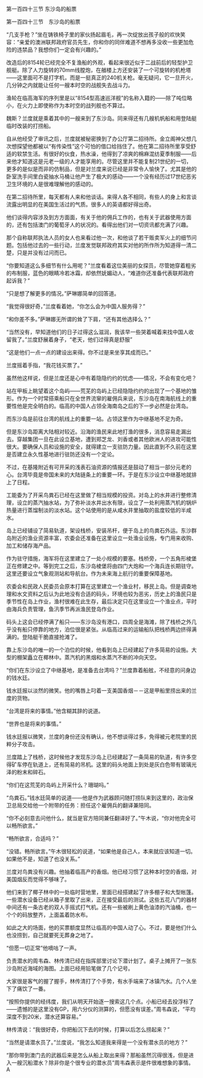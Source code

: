 

第一百四十三节 东沙岛的船票

第一百四十三节　东沙岛的船票

“几支手枪？”坐在铸铁椅子里的家伙扬起眉毛，再一次绽放出孩子般的欢快笑容：“亲爱的澳洲联邦政府官员先生，你和你的同伴难道不想再多没收一些更加危险的违禁品？我想你们一定会有兴趣的。”

改造后的8154轮已经完全不复渔船的外观，看起来很近似于二战前后的轻型护卫舰艇。除了人力旋转的70mm线膛炮，在艏楼上方还安装了一个可旋转的机枪塔――这里面可不是打字机，而是一挺真正的240机关枪。毫无疑问，它一旦开火，几分钟之内就能让任何一艘本时空的战舰失去战斗力。

渔轮在临高海军的序列里是以“8154型高速巡洋舰”的名称入籍的――除了吨位略小，在火力上即使称作为本时空的战列舰也不算过。

魏斯？兰度就是乘着其中的一艘来到了东沙岛。同来得还有几艘机帆船和用登陆艇临时改装的打捞船。

自从他经受了审讯之后，兰度就被秘密换到了办公厅第二招待所。金立阁神父想几次想探望他都被以“有传染性”这个可怕的借口给挡住了。他在第二招待所里享受舒适的软禁生活。有很好的伙食，热水澡，他得到了凉爽的棉麻混纺夏季制服――后来他才知道这是元老一级的人才能享用的。尽管这里并不能复制21世纪的一切，更多的是似是而非的仿制品，但是对兰度来说已经是非常令人愉快了。尤其是他的卧室洗手间里白瓷抽水马桶让他产生了极大的感动――一个没有经历过17世纪恶劣卫生环境的人是很难理解他的感动的。

在第二招待所里，每天都有人来和他谈话。来得人各不相同，有些人的身上和言谈流露出明显的在美国生活过的气质。很多人的英语都好得出奇。

他们谈得内容涉及到方方面面，有关于他的佣兵工作的，也有关于武器使用方面的，还有包括澳门的葡萄牙人的状况的。看得出他们对一切资讯都充满了兴趣。

那个自称联邦执法人员的女人也来看过他一次，和他谈了若干贩卖军火上的细节问题。包括他过去的一些行动，兰度发觉联邦政府其实对他的所作所为知道得一清二楚，只是并没有过问而已。

“你要知道这么多细节有什么用呢？”兰度看着这位美丽的女探员，尽管她穿着粗劣的布制服，蓝色的眼睛冷若冰霜，却依然妩媚动人，“难道你还准备代表联邦政府起诉我？”

“只是想了解更多的情况。”萨琳娜简单的回答道。

“我觉得很好奇，”兰度看着她，“你怎么会为中国人服务得？”

“和你差不多。”萨琳娜无所谓的耸了下肩，“还有其他选择么？”

“当然没有，早知道他们的日子过得这么滋润，我该早一些哭着喊着来找中国人收留我了。”兰度舒展着身子，“老天，他们过得真是舒服”

“这是他们一点一点的建设出来得。你不过是来坐享其成而已。”

兰度摇着手指，“我花钱买票了。”

虽然他这样说，但是兰度还是心中有着隐隐约约的忧虑――情况，不会有变化吧？

站在甲板上眺望着这个岛屿――荒芜的岛屿上已经隐隐约约的出现了一个基地的雏形。作为一个时常搭乘船只在全世界流窜的雇佣兵来说，东沙岛在南海航线上的重要性他是完全明白的。临高的中国人占领全海南岛之后的下一步必然是台湾岛。

而东沙岛是前往台湾的航线上的重要一站。占领这里作为中继基地不足为奇。

但是东沙岛距离大陆相对较近。沿海的渔民来此地打渔的很多，消息容易走漏出去。穿越集团一旦在此设立基地，遭到郑芝龙、刘香或者其他欧洲人的进攻可能性很大。要确保人员和设施的安全，就得建立一支驻防力量。因此直到不久前在这里是否建立永久性基地进行驻防还没有一个定论。

不过，在基隆附近有可开采的浅表石油资源的情报还是鼓动了相当一部分元老的心。台湾毕竟是帝国未来的大陆链条上的重要一环。于是在东沙设立中继基地就排上了日程。

工能委为了开采鸟粪石已经在这里做了相当规模的投资。对岛上的水井进行整修清理，设立的蒸汽抽水站，为了弥补淡水井出水有限，设立了一处利用蒸汽机的锅炉热量进行蒸馏制淡的淡水站。这个站使用的是从咸水井里抽取的盐度较低的半咸水。

岛上已经铺设了简易轨道，架设栈桥，安装吊杆，便于岛上的鸟粪石外运。东沙群岛附近的渔业资源丰富，农委会还准备在这里设立一处渔业设施，专门用来收购、加工和储存海产品。

作为驻守措施，海军将在这里建立了一处小规模的要塞。栈桥旁，一个五角形棱堡正在修建之中。等到完工之后，东沙岛棱堡将由四门大炮和一个海兵连长期驻守。这里还要设立气象观测站和导航台。作为未来海上航行的重要保障基地。

农委会和民政人民委员会原本打算在这里建立一个渔业村，移民上岛。但是调查地理和水文资料之后认为此地没有合适的码头，环境也较为恶劣，历史上的渔民只是季节性在岛上作业，渔村很难在此生存，最后决定只在这里设立一个渔业点，平时由海兵负责管理，鱼汛季节再派渔民登岛作业。

码头上这会已经停满了船只――东沙岛没有港口，四周全是海滩，除了栈桥之外几乎没有船只停靠的地方，泊位很是紧张。从临高过来的运输船队把栈桥两边挤得满满的。登陆艇干脆直接抢滩了。

靠上东沙岛的唯一的一个泊位的时候，他看到岛上已经建起了许多简易的设施。大型的棚架矗立在椰林中。蒸汽机的黑烟和水蒸汽不断的冲向天空。

“你们在东沙设立了中继基地，是准备去台湾吗？”兰度靠着船舷，不经意的问身边的钱水廷。

钱水廷报以淡然的微笑。他的嘴唇上叼着一支美国香烟－－这是甲船里捞出来的兰度的货物。

“台湾是将来的事情。”他含糊其辞的说道。

“世界也是将来的事情。”

钱水廷报以微笑，兰度的身份还没有确认，他不想谈得过多，免得被元老院里的民粹分子攻击。

兰度踏上了栈桥，这时候他才发现东沙岛上已经建起了一条简易的轨道，有许多空得矿车停在轨道上，还有简易的吊机。这里的码头地面上到处是灰白色带有玻璃光泽的粉末和碎石。

“你们在这荒芜的岛屿上开采什么？珊瑚吗。”

“鸟粪石。”钱水廷简单的说道――他是作为武器顾问随打捞队来到这里的，政治保卫总局交给他一个附带的任务：担任这个雇佣兵的翻译兼陪同。

“你不必刻意去问他什么，就当是官方陪同兼任翻译好了。”午木说，“你对他完全可以畅所欲言。”

“畅所欲言，合适吗？”

“没错。畅所欲言。”午木很轻松的说道，“如果他是自己人，本来就应该知道一切。如果他不是，知道了也没关系。”

兰度对鸟粪没有兴趣。他抽着临高产的香烟。他已经习惯了这种本时空的香烟，对美国烟反而觉得不够味了。

他们来到了椰子林中的一处临时营地里，里面已经搭建起了许多棚子和大型帐篷。一些潜水设备已经从箱子里取了出来，正在接受最后的测试。这些五花八门的器材中间还有一条古老的双人手摇式打气机。还有一些被刷上黄色油漆的汽油桶，也一个个的码放整齐，上面盖着防水布。

如此之大的场面，他的买票额度显然让临高的中国人动了心。不过，要是他们什么也没捞到，自己就要死无葬身之地了。

“但愿一切正常”他嘀咕了一声。

负责潜水的周韦森、林传清已经在指挥部里讨论下潜计划了。桌子上摊开了一张东沙岛附近海域的海图。上面已经用铅笔做了几个记号。

大家很是客气的握了握手，林传清打了个手势，有水手端来了冰镇汽水。几个人坐下了痛饮了一番。

“按照你提供的经纬度，我们从明天开始逐一搜索这几个点。小船已经去投浮标了――遗憾的是这里没有GP，用六分仪的测算的，但愿没有误差。”周韦森说，“平均深度不到20米，潜水还算容易。”

林传清说：“我很好奇，你把船沉下去的时候，打算以后怎么捞起来？”

“当然是请潜水员了。”兰度说，“我怎么知道我来得是一个没有潜水员的地方？”

“那你带到澳门去的武器后来是怎么从船上取出来得？那船虽然沉得很浅，但是进入一艘沉船潜水？除非你是个很专业的潜水员”周韦森表示是件很难想象的事情。A

